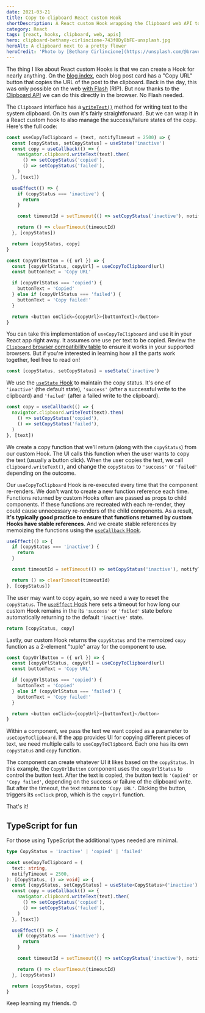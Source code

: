 ```yaml
---
date: 2021-03-21
title: Copy to clipboard React custom Hook
shortDescription: A React custom Hook wrapping the Clipboard web API to enable a copy to clipboard UX
category: React
tags: [react, hooks, clipboard, web, apis]
hero: clipboard-bethany-cirlincione-743f0Dy8bFE-unsplash.jpg
heroAlt: A clipboard next to a pretty flower
heroCredit: 'Photo by [Bethany Cirlincione](https://unsplash.com/@bravelyinspired)'
---
```


The thing I like about React custom Hooks is that we can create a Hook for nearly anything. On the [blog index](/blog/), each blog post card has a "Copy URL" button that copies the URL of the post to the clipboard. Back in the day, this was only possible on the web [with Flash](https://code.tutsplus.com/tutorials/quick-tip-create-a-copy-to-clipboard-button-in-flash--active-3123) (RIP). But now thanks to the [Clipboard API](https://developer.mozilla.org/en-US/docs/Web/API/Clipboard_API) we can do this directly in the browser. No Flash needed.

The `Clipboard` interface has a [`writeText()`](https://developer.mozilla.org/en-US/docs/Web/API/Clipboard/writeText) method for writing text to the system clipboard. On its own it's fairly straightforward. But we can wrap it in a React custom hook to also manage the success/failure states of the copy. Here's the full code:

```javascript
const useCopyToClipboard = (text, notifyTimeout = 2500) => {
  const [copyStatus, setCopyStatus] = useState('inactive')
  const copy = useCallback(() => {
    navigator.clipboard.writeText(text).then(
      () => setCopyStatus('copied'),
      () => setCopyStatus('failed'),
    )
  }, [text])

  useEffect(() => {
    if (copyStatus === 'inactive') {
      return
    }

    const timeoutId = setTimeout(() => setCopyStatus('inactive'), notifyTimeout)

    return () => clearTimeout(timeoutId)
  }, [copyStatus])

  return [copyStatus, copy]
}

const CopyUrlButton = ({ url }) => {
  const [copyUrlStatus, copyUrl] = useCopyToClipboard(url)
  const buttonText = 'Copy URL'

  if (copyUrlStatus === 'copied') {
    buttonText = 'Copied'
  } else if (copyUrlStatus === 'failed') {
    buttonText = 'Copy failed!'
  }

  return <button onClick={copyUrl}>{buttonText}</button>
}
```

You can take this implementation of `useCopyToClipboard` and use it in your React app right away. It assumes one use per text to be copied. Review the [`Clipboard` browser compatibility table](https://caniuse.com/clipboard) to ensure it works in your supported browsers. But if you're interested in learning how all the parts work together, feel free to read on!

```js
const [copyStatus, setCopyStatus] = useState('inactive')
```

We use the [`useState` Hook](https://reactjs.org/docs/hooks-state.html) to maintain the copy status. It's one of `'inactive'` (the default state), `'success'` (after a successful write to the clipboard) and `'failed'` (after a failed write to the clipboard).

```js {2}
const copy = useCallback(() => {
  navigator.clipboard.writeText(text).then(
    () => setCopyStatus('copied'),
    () => setCopyStatus('failed'),
  )
}, [text])
```

We create a copy function that we'll return (along with the `copyStatus`) from our custom Hook. The UI calls this function when the user wants to copy the text (usually a button click). When the user copies the text, we call `clipboard.writeText()`, and change the `copyStatus` to `'success'` or `'failed'` depending on the outcome.

Our `useCopyToClipboard` Hook is re-executed every time that the component re-renders. We don't want to create a new function reference each time. Functions returned by custom Hooks often are passed as props to child components. If these functions are recreated with each re-render, they could cause unnecessary re-renders of the child components. As a result, **it's typically good practice to ensure that functions returned by custom Hooks have stable references**. And we create stable references by memoizing the functions using the [`useCallback` Hook](https://reactjs.org/docs/hooks-reference.html#usecallback).

```js {6}
useEffect(() => {
  if (copyStatus === 'inactive') {
    return
  }

  const timeoutId = setTimeout(() => setCopyStatus('inactive'), notifyTimeout)

  return () => clearTimeout(timeoutId)
}, [copyStatus])
```

The user may want to copy again, so we need a way to reset the `copyStatus`. The [`useEffect` Hook](https://reactjs.org/docs/hooks-effect.html) here sets a timeout for how long our custom Hook remains in the its `'success'` or `'failed'` state before automatically returning to the default `'inactive'` state.

```js
return [copyStatus, copy]
```

Lastly, our custom Hook returns the `copyStatus` and the memoized `copy` function as a 2-element "tuple" array for the component to use.

```js {2,11}
const CopyUrlButton = ({ url }) => {
  const [copyUrlStatus, copyUrl] = useCopyToClipboard(url)
  const buttonText = 'Copy URL'

  if (copyUrlStatus === 'copied') {
    buttonText = 'Copied'
  } else if (copyUrlStatus === 'failed') {
    buttonText = 'Copy failed!'
  }

  return <button onClick={copyUrl}>{buttonText}</button>
}
```

Within a component, we pass the text we want copied as a parameter to `useCopyToClipboard`. If the app provides UI for copying different pieces of text, we need multiple calls to `useCopyToClipboard`. Each one has its own `copyStatus` and `copy` function.

The component can create whatever UI it likes based on the `copyStatus`. In this example, the `CopyUrlButton` component uses the `copyUrlStatus` to control the button text. After the text is copied, the button text is `'Copied'` or `'Copy failed'`, depending on the success or failure of the clipboard write. But after the timeout, the text returns to `'Copy URL'`. Clicking the button, triggers its `onClick` prop, which is the `copyUrl` function.

That's it!

## TypeScript for fun

For those using TypeScript the additional types needed are minimal.

```typescript {1-7}
type CopyStatus = 'inactive' | 'copied' | 'failed'

const useCopyToClipboard = (
  text: string,
  notifyTimeout = 2500,
): [CopyStatus, () => void] => {
  const [copyStatus, setCopyStatus] = useState<CopyStatus>('inactive')
  const copy = useCallback(() => {
    navigator.clipboard.writeText(text).then(
      () => setCopyStatus('copied'),
      () => setCopyStatus('failed'),
    )
  }, [text])

  useEffect(() => {
    if (copyStatus === 'inactive') {
      return
    }

    const timeoutId = setTimeout(() => setCopyStatus('inactive'), notifyTimeout)

    return () => clearTimeout(timeoutId)
  }, [copyStatus])

  return [copyStatus, copy]
}
```

Keep learning my friends. 🤓
